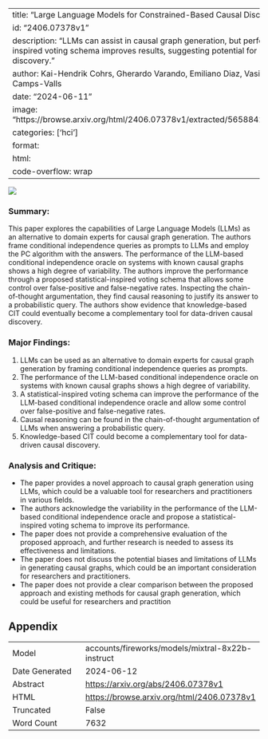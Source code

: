 
---
title: "Large Language Models for Constrained-Based Causal Discovery"
id: "2406.07378v1"
description: "LLMs can assist in causal graph generation, but performance varies. A statistical-inspired voting schema improves results, suggesting potential for knowledge-based CIT in causal discovery."
author: Kai-Hendrik Cohrs, Gherardo Varando, Emiliano Diaz, Vasileios Sitokonstantinou, Gustau Camps-Valls
date: "2024-06-11"
image: "https://browse.arxiv.org/html/2406.07378v1/extracted/5658842/figures/robot_antonia_font.png"
categories: ['hci']
format:
  html:
    code-overflow: wrap
---

![](https://browse.arxiv.org/html/2406.07378v1/extracted/5658842/figures/robot_antonia_font.png)

### Summary:

This paper explores the capabilities of Large Language Models (LLMs) as an alternative to domain experts for causal graph generation. The authors frame conditional independence queries as prompts to LLMs and employ the PC algorithm with the answers. The performance of the LLM-based conditional independence oracle on systems with known causal graphs shows a high degree of variability. The authors improve the performance through a proposed statistical-inspired voting schema that allows some control over false-positive and false-negative rates. Inspecting the chain-of-thought argumentation, they find causal reasoning to justify its answer to a probabilistic query. The authors show evidence that knowledge-based CIT could eventually become a complementary tool for data-driven causal discovery.

### Major Findings:

1. LLMs can be used as an alternative to domain experts for causal graph generation by framing conditional independence queries as prompts.
2. The performance of the LLM-based conditional independence oracle on systems with known causal graphs shows a high degree of variability.
3. A statistical-inspired voting schema can improve the performance of the LLM-based conditional independence oracle and allow some control over false-positive and false-negative rates.
4. Causal reasoning can be found in the chain-of-thought argumentation of LLMs when answering a probabilistic query.
5. Knowledge-based CIT could become a complementary tool for data-driven causal discovery.

### Analysis and Critique:

* The paper provides a novel approach to causal graph generation using LLMs, which could be a valuable tool for researchers and practitioners in various fields.
* The authors acknowledge the variability in the performance of the LLM-based conditional independence oracle and propose a statistical-inspired voting schema to improve its performance.
* The paper does not provide a comprehensive evaluation of the proposed approach, and further research is needed to assess its effectiveness and limitations.
* The paper does not discuss the potential biases and limitations of LLMs in generating causal graphs, which could be an important consideration for researchers and practitioners.
* The paper does not provide a clear comparison between the proposed approach and existing methods for causal graph generation, which could be useful for researchers and practition

## Appendix

|          |          |
|----------|----------|
| Model     | accounts/fireworks/models/mixtral-8x22b-instruct       |
| Date Generated     | 2024-06-12       |
| Abstract | [https://arxiv.org/abs/2406.07378v1](https://arxiv.org/abs/2406.07378v1)        |
| HTML     | [https://browse.arxiv.org/html/2406.07378v1](https://browse.arxiv.org/html/2406.07378v1)       |
| Truncated       | False       |
| Word Count       | 7632       |